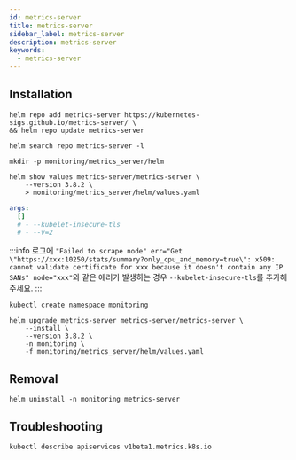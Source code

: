 ```yaml
---
id: metrics-server
title: metrics-server
sidebar_label: metrics-server
description: metrics-server
keywords:
  - metrics-server
---
```


## Installation

```shell
helm repo add metrics-server https://kubernetes-sigs.github.io/metrics-server/ \
&& helm repo update metrics-server
```

```shell
helm search repo metrics-server -l
```

```shell
mkdir -p monitoring/metrics_server/helm
```

```shell
helm show values metrics-server/metrics-server \
    --version 3.8.2 \
    > monitoring/metrics_server/helm/values.yaml
```

```yaml title="monitoring/metrics_server/helm/values.yaml"
args:
  []
  # - --kubelet-insecure-tls
  # - --v=2
```

:::info
로그에 `"Failed to scrape node" err="Get \"https://xxx:10250/stats/summary?only_cpu_and_memory=true\": x509: cannot validate certificate for xxx because it doesn't contain any IP SANs" node="xxx"`와 같은 에러가 발생하는 경우 `--kubelet-insecure-tls`를 추가해주세요.
:::

```shell
kubectl create namespace monitoring
```

```shell
helm upgrade metrics-server metrics-server/metrics-server \
    --install \
    --version 3.8.2 \
    -n monitoring \
    -f monitoring/metrics_server/helm/values.yaml
```

## Removal

```shell
helm uninstall -n monitoring metrics-server
```

## Troubleshooting

```shell
kubectl describe apiservices v1beta1.metrics.k8s.io
```
